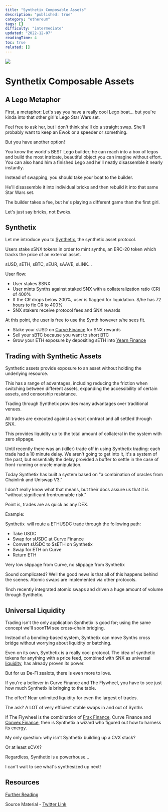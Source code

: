```yaml
---
title: "Synthetix Composable Assets"
description: "published: true"
category: "ethereum"
tags: []
difficulty: "intermediate"
updated: "2022-12-07"
readingTime: 4
toc: true
related: []
---
```


![](/images/synthetix-banner.jpeg)

# Synthetix Composable Assets

## A Lego Metaphor

First, a metaphor: Let's say you have a really cool Lego boat... but you're kinda into that other girl's Lego Star Wars set. 

Feel free to ask her, but I don't think she'll do a straight swap. She'll probably want to keep an Ewok or a speeder or something.

But you have another option! 

You know the world's BEST Lego builder; he can reach into a box of legos and build the most intricate, beautiful object you can imagine without effort. You can also hand him a finished Lego and he'll neatly disassemble it nearly instantly.

Instead of swapping, you should take your boat to the builder. 

He'll disassemble it into individual bricks and then rebuild it into that same Star Wars set. 

The builder takes a fee, but he's playing a different game than the first girl. 

Let's just say bricks, not Ewoks.

## Synthetix

Let me introduce you to [Synthetix](https://synthetix.io/), the synthetic asset protocol.

Users stake sSNX tokens in order to mint synths, an ERC-20 token which tracks the price of an external asset.

sUSD, sETH, sBTC, sEUR, sAAVE, sLINK...

User flow:

*   User stakes $SNX
*   User mints Synths against staked SNX with a collateralization ratio (CR) of 400%
*   If the CR drops below 200%, user is flagged for liquidation. S/he has 72 hours to fix CR to 400%
*   SNX stakers receive protocol fees and SNX rewards

At this point, the user is free to use the Synth however s/he sees fit.

*   Stake your sUSD on [Curve Finance](https://curve.fi/) for SNX rewards
*   Sell your sBTC because you want to short BTC
*   Grow your ETH exposure by depositing sETH into [Yearn Finance](https://yearn.finance/vaults)

## Trading with Synthetic Assets

Synthetic assets provide exposure to an asset without holding the underlying resource. 

This has a range of advantages, including reducing the friction when switching between different assets, expanding the accessibility of certain assets, and censorship resistance.

Trading through Synthetix provides many advantages over traditional venues. 

All trades are executed against a smart contract and all settled through SNX.

This provides liquidity up to the total amount of collateral in the system with zero slippage.

Until recently there was an (killer) trade off in using Synthetix trading: each trade had a 10 minute delay. We aren't going to get into it, it's a system of the past, but essentially the delay provided a buffer to settle in the case of front-running or oracle manipulation.

Today Synthetix has built a system based on "a combination of oracles from Chainlink and Uniswap V3."

I don't really know what that means, but their docs assure us that it is "without significant frontrunnable risk."

Point is, trades are as quick as any DEX.

Example:

Synthetix  will route a ETHUSDC trade through the following path:

*   Take USDC
*   Swap for sUSDC at Curve Finance
*   Convert sUSDC to $sETH on Synthetix
*   Swap for ETH on Curve
*   Return ETH

Very low slippage from Curve, no slippage from Synthetix

Sound complicated? Well the good news is that all of this happens behind the scenes. Atomic swaps are implemented via other protocols.

1inch recently integrated atomic swaps and driven a huge amount of volume through Synthetix.

## Universal Liquidity

Trading isn't the only application Synthetix is good for; using the same concept we'll soonTM see cross-chain bridging.

Instead of a bonding-based system, Synthetix can move Synths cross bridge without worrying about liquidity or batching.

Even on its own, Synthetix is a really cool protocol. The idea of synthetic tokens for anything with a price feed, combined with SNX as universal [liquidity](/concepts/liquidity), has already proven its power.

But for us De-Fi zealots, there is even more to love.

If you're a believer in Curve Finance and The Flywheel, you have to see just how much Synthetix is bringing to the table.

The offer? Near unlimited liquidity for even the largest of trades.

The ask? A LOT of very efficient stable swaps in and out of Synths

If The Flywheel is the combination of [Frax Finance](https://frax.finance/), Curve Finance and [Convex Finance](https://www.convexfinance.com/), then is Synthetix a wizard who figured out how to harness its energy.

My only question: why isn't Synthetix building up a CVX stack?

Or at least sCVX?

Regardless, Synthetix is a powerhouse...

I can't wait to see what's synthesized up next!

## Resources

[Further Reading](https://blog.switcheo.com/synthetix-atomic-swaps/)

Source Material - [Twitter Link](https://twitter.com/logarithmicrex/status/1543807572112809984)


